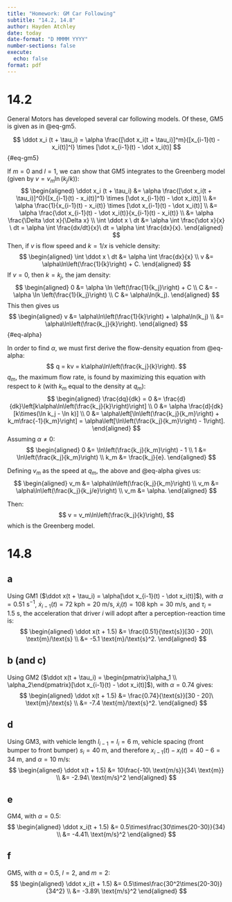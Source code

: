 ```yaml
---
title: "Homework: GM Car Following"
subtitle: "14.2, 14.8"
author: Hayden Atchley
date: today
date-format: "D MMMM YYYY"
number-sections: false
execute: 
  echo: false
format: pdf
---
```


# 14.2

General Motors has developed several car following models.
Of these, GM5 is given as in @eq-gm5.

$$
\ddot x_i (t + \tau_i)
= \alpha \frac{[\dot x_i(t + \tau_i)]^m}{[x_{i-1}(t) - x_i(t)]^l}
\times [\dot x_{i-1}(t) - \dot x_i(t)]
$$ {#eq-gm5}

If $m = 0$ and $l = 1$, we can show that GM5 integrates to the Greenberg model (given by $v = v_m\ln(k_j/k)$):
$$
\begin{aligned}
\ddot x_i (t + \tau_i)
&= \alpha \frac{[\dot x_i(t + \tau_i)]^0}{[x_{i-1}(t) - x_i(t)]^1}
\times [\dot x_{i-1}(t) - \dot x_i(t)] \\
&= \alpha \frac{1}{x_{i-1}(t) - x_i(t)}
\times [\dot x_{i-1}(t) - \dot x_i(t)] \\
&= \alpha \frac{\dot x_{i-1}(t) - \dot x_i(t)}{x_{i-1}(t) - x_i(t)} \\
&= \alpha \frac{\Delta \dot x}{\Delta x} \\
\int \ddot x \ dt &=
\alpha \int \frac{\dot x}{x} \ dt
= \alpha \int \frac{dx/dt}{x}\ dt
= \alpha \int \frac{dx}{x}.
\end{aligned}
$$
Then, if $v$ is flow speed and $k = 1/x$ is vehicle density:
$$
\begin{aligned}
\int \ddot x \ dt
&= \alpha \int \frac{dx}{x} \\
v &= \alpha\ln\left(\frac{1}{k}\right) + C.
\end{aligned}
$$
If $v = 0$, then $k = k_j$, the jam density:
$$
\begin{aligned}
0 &= \alpha \ln \left(\frac{1}{k_j}\right) + C \\
C &= -\alpha \ln \left(\frac{1}{k_j}\right) \\
C &= \alpha\ln(k_j).
\end{aligned}
$$
This then gives us
$$
\begin{aligned}
v &= \alpha\ln\left(\frac{1}{k}\right) + \alpha\ln(k_j) \\
&= \alpha\ln\left(\frac{k_j}{k}\right).
\end{aligned}
$$ {#eq-alpha} 

In order to find $\alpha$, we must first derive the flow-density equation from @eq-alpha:
$$
q = kv = k\alpha\ln\left(\frac{k_j}{k}\right).
$$
$q_m$, the maximum flow rate, is found by maximizing this equation with respect to $k$ (with $k_m$ equal to the density at $q_m$):
$$
\begin{aligned}
\frac{dq}{dk} = 0 &= \frac{d}{dk}\left[k\alpha\ln\left(\frac{k_j}{k}\right)\right] \\
0 &= \alpha \frac{d}{dk}[k\times(\ln k_j - \ln k)] \\
0 &= \alpha\left[\ln\left(\frac{k_j}{k_m}\right) + k_m\frac{-1}{k_m}\right]
= \alpha\left[\ln\left(\frac{k_j}{k_m}\right) - 1\right].
\end{aligned}
$$
Assuming $\alpha \neq 0$:
$$
\begin{aligned}
0 &= \ln\left(\frac{k_j}{k_m}\right) - 1 \\
1 &= \ln\left(\frac{k_j}{k_m}\right) \\
k_m &= \frac{k_j}{e}.
\end{aligned}
$$

Defining $v_m$ as the speed at $q_m$, the above and @eq-alpha gives us:
$$
\begin{aligned}
v_m &= \alpha\ln\left(\frac{k_j}{k_m}\right) \\
v_m &= \alpha\ln\left(\frac{k_j}{k_j/e}\right) \\
v_m &= \alpha.
\end{aligned}
$$

Then:
$$
v = v_m\ln\left(\frac{k_j}{k}\right),
$$
which is the Greenberg model.

# 14.8

## a

Using GM1 ($\ddot x(t + \tau_i) = \alpha[\dot x_{i-1}(t) - \dot x_i(t)]$), with $\alpha = 0.51\ \text{s}^{-1}$, $\dot x_{i-1}(t) = 72\ \text{kph} = 20\ \text{m}/\text{s}$, $\dot x_i(t) = 108\ \text{kph} = 30\ \text{m}/\text{s}$, and $\tau_i = 1.5\ \text{s}$, the acceleration that driver $i$ will adopt after a perception-reaction time is:
$$
\begin{aligned}
\ddot x(t + 1.5) &= \frac{0.51}{\text{s}}[30 - 20]\ \text{m}/\text{s} \\
&= -5.1 \text{m}/\text{s}^2.
\end{aligned}
$$


## b (and c)
Using GM2 ($\ddot x(t + \tau_i) = \begin{pmatrix}\alpha_1 \\ \alpha_2\end{pmatrix}[\dot x_{i-1}(t) - \dot x_i(t)]$), with $\alpha = 0.74$ gives:
$$
\begin{aligned}
\ddot x(t + 1.5) &= \frac{0.74}{\text{s}}[30 - 20]\ \text{m}/\text{s} \\
&= -7.4 \text{m}/\text{s}^2.
\end{aligned}
$$

## d

Using GM3, with vehicle length $l_{i-1} = l_i = 6\ \text{m}$, vehicle spacing (front bumper to front bumper) $s_i = 40\ \text{m}$, and therefore $x_{i-1}(t) - x_i(t) = 40 - 6 = 34\ \text{m}$, and $\alpha = 10\ \text{m}/\text{s}$:
$$
\begin{aligned}
\ddot x(t + 1.5) &= 10\frac{-10\ \text{m/s}}{34\ \text{m}} \\
&= -2.94\ \text{m/s}^2
\end{aligned}
$$

## e

GM4, with $\alpha = 0.5$:
$$
\begin{aligned}
\ddot x_i(t + 1.5) &= 0.5\times\frac{30\times(20-30)}{34} \\
&= -4.41\ \text{m/s}^2
\end{aligned}
$$

## f

GM5, with $\alpha = 0.5$, $l = 2$, and $m = 2$:
$$
\begin{aligned}
\ddot x_i(t + 1.5) &= 0.5\times\frac{30^2\times(20-30)}{34^2} \\
&= -3.89\ \text{m/s}^2
\end{aligned}
$$